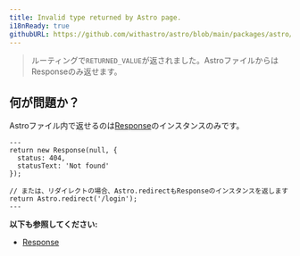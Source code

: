 ```yaml
---
title: Invalid type returned by Astro page.
i18nReady: true
githubURL: https://github.com/withastro/astro/blob/main/packages/astro/src/core/errors/errors-data.ts
---
```


> ルーティングで`RETURNED_VALUE`が返されました。AstroファイルからはResponseのみ返せます。

## 何が問題か？

Astroファイル内で返せるのは[Response](https://developer.mozilla.org/ja/docs/Web/API/Response)のインスタンスのみです。

```astro title="pages/login.astro"
---
return new Response(null, {
  status: 404,
  statusText: 'Not found'
});

// または、リダイレクトの場合、Astro.redirectもResponseのインスタンスを返します
return Astro.redirect('/login');
---
```

**以下も参照してください:**
-  [Response](/ja/guides/on-demand-rendering/#response)


